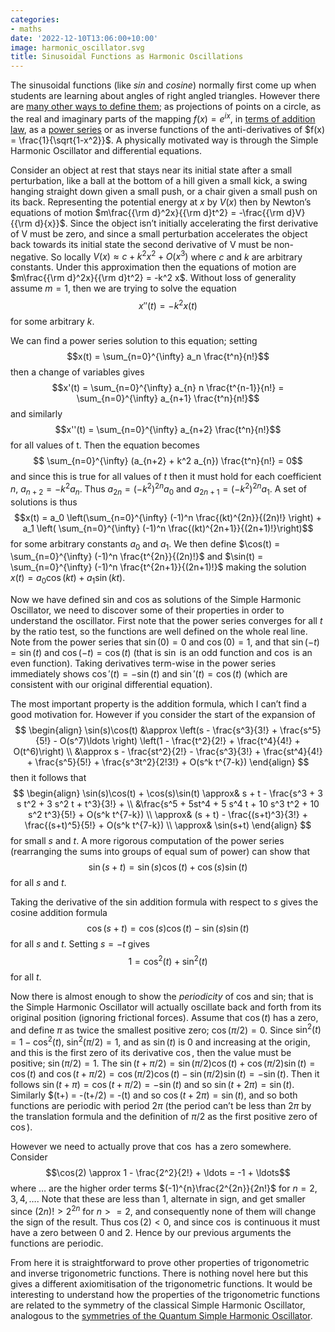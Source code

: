 ```yaml
---
categories:
- maths
date: '2022-12-10T13:06:00+10:00'
image: harmonic_oscillator.svg
title: Sinusoidal Functions as Harmonic Oscillations
---
```


The sinusoidal functions (like *sin* and *cosine*) normally first come up when students are learning about angles of right angled triangles.
However there are [many other ways to define them](https://math.stackexchange.com/questions/1176098/what-are-some-rigorous-definitions-for-sine-and-cosine); as projections of points on a circle, as the real and imaginary parts of the mapping $f(x) = e^{ix}$, in [terms of addition law](https://www.jstor.org/stable/2689051), as a [power series](https://daylateanddollarshort.com/mathdocs/Zig-Zag-Up-Down-Secant-Tangent.pdf) or as inverse functions of the anti-derivatives of $f(x) = \frac{1}{\sqrt{1-x^2}}$.
A physically motivated way is through the Simple Harmonic Oscillator and differential equations.

Consider an object at rest that stays near its initial state after a small perturbation, like a ball at the bottom of a hill given a small kick, a swing hanging straight down given a small push, or a chair given a small push on its back.
Representing the potential energy at $x$ by $V(x)$ then by Newton's equations of motion $m\frac{{\rm d}^2x}{{\rm d}t^2} = -\frac{{\rm d}V}{{\rm d}{x}}$.
Since the object isn't initially accelerating the first derivative of V must be zero, and since a small perturbation accelerates the object back towards its initial state the second derivative of V must be non-negative.
So locally $V(x) \approx c + k^2 x^2 + O(x^3)$ where $c$ and $k$ are arbitrary constants.
Under this approximation then the equations of motion are $m\frac{{\rm d}^2x}{{\rm d}t^2} = -k^2 x$.
Without loss of generality assume $m = 1$, then we are trying to solve the equation $$x''(t) = -k^2 x(t)$$
for some arbitrary $k$.

We can find a power series solution to this equation; setting $$x(t) = \sum_{n=0}^{\infty} a_n \frac{t^n}{n!}$$ then a change of variables gives $$x'(t) = \sum_{n=0}^{\infty} a_{n} n \frac{t^{n-1}}{n!} = \sum_{n=0}^{\infty} a_{n+1} \frac{t^n}{n!}$$ and similarly $$x''(t) = \sum_{n=0}^{\infty} a_{n+2} \frac{t^n}{n!}$$ for all values of t.
Then the equation becomes $$ \sum_{n=0}^{\infty} (a_{n+2} + k^2 a_{n}) \frac{t^n}{n!} = 0$$ and since this is true for all values of $t$ then it must hold for each coefficient $n$, $a_{n+2} = -k^2 a_n$.
Thus $a_{2n} = \left(-k^2\right)^{2n} a_0$ and $a_{2n+1} = \left(-k^2\right)^{2n} a_1$.
A set of solutions is thus $$x(t) = a_0 \left(\sum_{n=0}^{\infty} (-1)^n \frac{(kt)^{2n}}{(2n)!} \right) + a_1 \left( \sum_{n=0}^{\infty} (-1)^n \frac{(kt)^{2n+1}}{(2n+1)!}\right)$$
for some arbitrary constants $a_0$ and $a_1$.
We then define $\cos(t) = \sum_{n=0}^{\infty} (-1)^n \frac{t^{2n}}{(2n)!}$ and $\sin(t) = \sum_{n=0}^{\infty} (-1)^n \frac{t^{2n+1}}{(2n+1)!}$ making the solution $x(t) = a_0 \cos(kt) + a_1 \sin(kt)$.

Now we have defined sin and cos as solutions of the Simple Harmonic Oscillator, we need to discover some of their properties in order to understand the oscillator.
First note that the power series converges for all $t$ by the ratio test, so the functions are well defined on the whole real line.
Note from the power series that $\sin(0) = 0$ and $\cos(0) = 1$, and that $\sin(-t) = \sin(t)$ and $\cos(-t) = \cos(t)$ (that is $\sin$ is an odd function and $\cos$ is an even function).
Taking derivatives term-wise in the power series immediately shows $\cos'(t) = -\sin(t)$ and $\sin'(t) = \cos(t)$ (which are consistent with our original differential equation).

The most important property is the addition formula, which I can't find a good motivation for.
However if you consider the start of the expansion of
$$
\begin{align}
\sin(s)\cos(t) &\approx \left(s - \frac{s^3}{3!} + \frac{s^5}{5!} - O(s^7)\ldots \right) \left(1 - \frac{t^2}{2!} + \frac{t^4}{4!} + O(t^6)\right) \\
&\approx s - \frac{st^2}{2!} - \frac{s^3}{3!} + \frac{st^4}{4!} + \frac{s^5}{5!} + \frac{s^3t^2}{2!3!} + O(s^k t^{7-k})
\end{align}
$$
then it follows that
$$
\begin{align}
\sin(s)\cos(t) + \cos(s)\sin(t) \approx&  s + t - \frac{s^3 + 3 s t^2 + 3 s^2 t + t^3}{3!} + \\
 &\frac{s^5 + 5st^4 + 5 s^4 t + 10 s^3 t^2 + 10 s^2 t^3}{5!} + O(s^k t^{7-k}) \\
\approx& (s + t) - \frac{(s+t)^3}{3!} + \frac{(s+t)^5}{5!}  + O(s^k t^{7-k}) \\
\approx& \sin(s+t)
\end{align}
$$
for small $s$ and $t$.
A more rigorous computation of the power series (rearranging the sums into groups of equal sum of power) can show that $$\sin(s+t) = \sin(s) \cos(t) + \cos(s) \sin(t)$$ for all $s$ and $t$.

Taking the derivative of the sin addition formula with respect to $s$ gives the cosine addition formula $$\cos(s+t) = \cos(s) \cos(t) - \sin(s) \sin(t)$$
for all $s$ and $t$.
Setting $s=-t$ gives $$1 = \cos^2(t) + \sin^2(t)$$
for all $t$.

Now there is almost enough to show the *periodicity* of cos and sin; that is the Simple Harmonic Oscillator will actually oscillate back and forth from its original position (ignoring frictional forces).
Assume that $\cos(t)$ has a zero, and define $\pi$ as twice the smallest positive zero; $\cos(\pi/2) = 0$.
Since $\sin^2(t) = 1 - \cos^2(t)$, $\sin^2(\pi/2) = 1$, and as $\sin(t)$ is 0 and increasing at the origin, and this is the first zero of its derivative $\cos$, then the value must be positive; $\sin(\pi/2) = 1$.
The $\sin(t+\pi/2) = \sin(\pi/2) \cos(t) + \cos(\pi/2) \sin(t) = \cos(t)$ and $\cos(t+\pi/2) = \cos(\pi/2) \cos(t) - \sin(\pi/2) \sin(t) = - \sin(t)$.
Then it follows $\sin(t + \pi) = \cos(t+\pi/2) = -\sin(t)$ and so $\sin(t+2\pi) = \sin(t)$.
Similarly $\cos(t+\pi) = -\sin(t+\pi/2) = -\cos(t) and so $\cos(t+2\pi) = \sin(t)$, and so both functions are periodic with period $2 \pi$ (the period can't be less than $2 \pi$ by the translation formula and the definition of $\pi/2$ as the first positive zero of $\cos$).

However we need to actually prove that $\cos$ has a zero somewhere.
Consider $$\cos(2) \approx 1 - \frac{2^2}{2!} + \ldots = -1 + \ldots$$
where $\ldots$ are the higher order terms $(-1)^{n}\frac{2^{2n}}{2n!}$ for $n=2,3,4,\ldots$.
Note that these are less than 1, alternate in sign, and get smaller since $(2n)! > 2^{2n}$ for $n>=2$, and consequently none of them will change the sign of the result.
Thus $\cos(2) < 0$, and since $\cos$ is continuous it must have a zero between 0 and 2.
Hence by our previous arguments the functions are periodic.

From here it is straightforward to prove other properties of trigonometric and inverse trigonometric functions.
There is nothing novel here but this gives a different axiomitisation of the trigonometric functions.
It would be interesting to understand how the properties of the trigonometric functions are related to the symmetry of the classical Simple Harmonic Oscillator, analogous to the [symmetries of the Quantum Simple Harmonic Oscillator](/symmetry-lie-alebras-qde-1).
